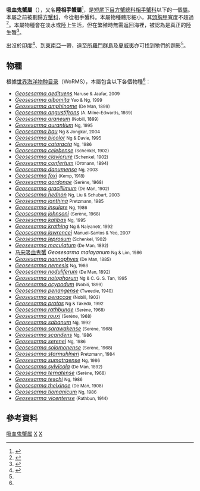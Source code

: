 {{Automatic Taxobox
| taxon = Geosesarma
| image = Vampirkrabbe.jpg
| authority = {{tsl|en|Johannes Govertus de Man|約翰內斯·戈弗特斯·德曼|De Man}}, 1892
| type_species = ''[[Geosesarma_noduliferum|Sesarma noduliferum]]'' <ref name="WoRMS">{{Cite WoRMS |author=Peter Davie |year=2012 |title=''Geosesarma'' de Man, 1892 |id=439837 |accessdate=2012-11-08 |language=en }}</ref>
| type_species_authority = de Man, 1892
}}
'''吸血鬼蟹屬'''（{{lang|la|'''''Geosesarma'''''}}），又名'''陸相手蟹屬'''<ref name=e-info>{{cite web |url=http://e-info.org.tw/node/91247 |title=海岸泥灘地的蟹兵日記 |author=[[施習德|施習德]] |language=zh-hant |date=2013-09-17 |accessdate=2014-06-10 |archive-date=2016-07-08 |archive-url=https://web.archive.org/web/20160708123339/http://e-info.org.tw/node/91247 |dead-url=no }}</ref>，是[[短尾下目|短尾下目]][[方蟹總科|方蟹總科]][[相手蟹科|相手蟹科]]以下的一個[[屬_(生物)|屬]]。本屬之前被劃歸[[方蟹科|方蟹科]]，今從相手蟹科。本屬物種體形細小，其[[頭胸甲|頭胸甲]]寬度不超過{{convert|10|mm|1}}<ref name="Hartnoll">{{cite book |author=Richard G. Hartnoll |chapter=Evolution, systematics, and geographical distribution |editor=Warren W. Burggren & Brian R. McMahon |year=1998 |title=Biology of the Land Crabs |publisher=[[Cambridge_University_Press|Cambridge University Press]] |isbn=9780521306904 |pages=6–54 |url=http://books.google.co.uk/books?id=RR09AAAAIAAJpg=PA35 }}{{dead link|date=2018年2月 |bot=InternetArchiveBot |fix-attempted=yes }}</ref>。本屬物種會在淡水或陸上生活，但在繁殖時無需返回海裡，被認為是真正的陸生蟹<ref name="Schubart03">{{cite journal |author=Christoph D. Schubart, Hung-Chand Liu & José A. Cuesta |year=2003 |title=A new genus and species of tree-climbing crab (Crustacea: Brachyura: Sesarmidae) from Taiwan with notes on its ecology and larval morphology |journal=[[Raffles_Bulletin_of_Zoology|Raffles Bulletin of Zoology]] |volume=51 |issue=1 |pages=49–59 |url=http://rmbr.nus.edu.sg/rbz/biblio/51/51rbz049-059.pdf |access-date=2014-06-10 |archive-date=2012-02-06 |archive-url=https://web.archive.org/web/20120206205011/http://rmbr.nus.edu.sg/rbz/biblio/51/51rbz049-059.pdf |dead-url=no }}</ref>。

出沒於[[印度|印度]]<ref>{{cite web |author=S. K. Pati, M. K. Dev Roy & R. M. Sharma |date= |accessdate=2012-08-11 |title=Freshwater crabs |work=Checklist of Indian fauna |publisher=[[Zoological_Survey_of_India|Zoological Survey of India]] |url=http://zsi.gov.in/checklist/freshwater_crabs.pdf |format=[[PDF|PDF]] |deadurl=yes |archiveurl=https://web.archive.org/web/20130917025112/http://zsi.gov.in/checklist/freshwater_crabs.pdf |archivedate=2013-09-17 }}</ref>、到[[東南亞|東南亞]]一帶，遠至[[所羅門群島|所羅門群島]]及[[夏威夷|夏威夷]]亦可找到牠們的踪影<ref name="Hartnoll"/>。

==物種==
根據[[世界海洋物种目录|世界海洋物种目录]]（WoRMS），本屬包含以下各個物種<ref name="WoRMS"/>：
{{div col|colwidth=24em}}
*''[[Geosesarma_aedituens|Geosesarma aedituens]]'' <small>Naruse & Jaafar, 2009</small>
*''[[Geosesarma_albomita|Geosesarma albomita]]'' <small>Yeo & Ng, 1999</small>
*''[[Geosesarma_amphinome|Geosesarma amphinome]]'' <small>(De Man, 1899)</small>
*''[[Geosesarma_angustifrons|Geosesarma angustifrons]]'' <small>(A. Milne-Edwards, 1869)</small>
*''[[Geosesarma_araneum|Geosesarma araneum]]'' <small>(Nobili, 1899)</small>
*''[[Geosesarma_aurantium|Geosesarma aurantium]]'' <small>Ng, 1995</small>
*''[[Geosesarma_bau|Geosesarma bau]]'' <small>Ng & Jongkar, 2004</small>
*''[[Geosesarma_bicolor|Geosesarma bicolor]]'' <small>Ng & Davie, 1995</small>
*''[[Geosesarma_cataracta|Geosesarma cataracta]]'' <small>Ng, 1986</small>
*''[[Geosesarma_celebense|Geosesarma celebense]]'' <small>(Schenkel, 1902)</small>
*''[[Geosesarma_clavicrure|Geosesarma clavicrure]]'' <small>(Schenkel, 1902)</small>
*''[[Geosesarma_confertum|Geosesarma confertum]]'' <small>(Ortmann, 1894)</small>
*''[[Geosesarma_danumense|Geosesarma danumense]]'' <small>Ng, 2003</small>
*''[[Geosesarma_foxi|Geosesarma foxi]]'' <small>(Kemp, 1918)</small>
*''[[Geosesarma_gordonae|Geosesarma gordonae]]'' <small>(Serène, 1968)</small>
*''[[Geosesarma_gracillimum|Geosesarma gracillimum]]'' <small>(De Man, 1902)</small>
*''[[Geosesarma_hednon|Geosesarma hednon]]'' <small>Ng, Liu & Schubart, 2003</small>
*''[[Geosesarma_ianthina|Geosesarma ianthina]]'' <small>Pretzmann, 1985</small>
*''[[Geosesarma_insulare|Geosesarma insulare]]'' <small>Ng, 1986</small>
*''[[Geosesarma_johnsoni|Geosesarma johnsoni]]'' <small>(Serène, 1968)</small>
*''[[Geosesarma_katibas|Geosesarma katibas]]'' <small>Ng, 1995</small>
*''[[Geosesarma_krathing|Geosesarma krathing]]'' <small>Ng & Naiyanetr, 1992</small>
*''[[Geosesarma_lawrencei|Geosesarma lawrencei]]'' <small>Manuel-Santos & Yeo, 2007</small>
*''[[Geosesarma_leprosum|Geosesarma leprosum]]'' <small>(Schenkel, 1902)</small>
*''[[Geosesarma_maculatum|Geosesarma maculatum]]'' <small>(De Man, 1892)</small>
*[[马来吸血鬼蟹|马来吸血鬼蟹]] ''Geosesarma malayanum'' <small>Ng & Lim, 1986</small>
*''[[Geosesarma_nannophyes|Geosesarma nannophyes]]'' <small>(De Man, 1885)</small>
*''[[Geosesarma_nemesis|Geosesarma nemesis]]'' <small>Ng, 1986</small>
*''[[Geosesarma_noduliferum|Geosesarma noduliferum]]'' <small>(De Man, 1892)</small>
*''[[Geosesarma_notophorum|Geosesarma notophorum]]'' <small>Ng & C. G. S. Tan, 1995</small>
*''[[Geosesarma_ocypodum|Geosesarma ocypodum]]'' <small>(Nobili, 1899)</small>
*''[[Geosesarma_penangense|Geosesarma penangense]]'' <small>(Tweedie, 1940)</small>
*''[[Geosesarma_peraccae|Geosesarma peraccae]]'' <small>(Nobili, 1903)</small>
*''[[Geosesarma_protos|Geosesarma protos]]'' <small>Ng & Takeda, 1992</small>
*''[[Geosesarma_rathbunae|Geosesarma rathbunae]]'' <small>(Serène, 1968)</small>
*''[[Geosesarma_rouxi|Geosesarma rouxi]]'' <small>(Serène, 1968)</small>
*''[[Geosesarma_sabanum|Geosesarma sabanum]]'' <small>Ng, 1992</small>
*''[[Geosesarma_sarawakense|Geosesarma sarawakense]]'' <small>(Serène, 1968)</small>
*''[[Geosesarma_scandens|Geosesarma scandens]]'' <small>Ng, 1986</small>
*''[[Geosesarma_serenei|Geosesarma serenei]]'' <small>Ng, 1986</small>
*''[[Geosesarma_solomonense|Geosesarma solomonense]]'' <small>(Serène, 1968)</small>
*''[[Geosesarma_starmuhlneri|Geosesarma starmuhlneri]]'' <small>Pretzmann, 1984</small>
*''[[Geosesarma_sumatraense|Geosesarma sumatraense]]'' <small>Ng, 1986</small>
*''[[Geosesarma_sylvicola|Geosesarma sylvicola]]'' <small>(De Man, 1892)</small>
*''[[Geosesarma_ternatense|Geosesarma ternatense]]'' <small>(Serène, 1968)</small>
*''[[Geosesarma_teschi|Geosesarma teschi]]'' <small>Ng, 1986</small>
*''[[Geosesarma_thelxinoe|Geosesarma thelxinoe]]'' <small>(De Man, 1908)</small>
*''[[Geosesarma_tiomanicum|Geosesarma tiomanicum]]'' <small>Ng, 1986</small>
*''[[Geosesarma_vicentense|Geosesarma vicentense]]'' <small>(Rathbun, 1914)</small>
{{div col end}}

==參考資料==
{{reflist|32em}}

{{Taxonbar}}
[[Category:吸血鬼蟹属|]]
[[Category:陸生甲殼類|X]]
[[Category:_1892年描述的分类群|X]]